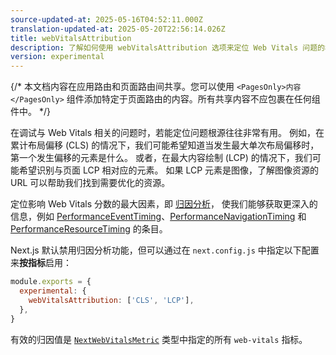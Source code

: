 ```yaml
---
source-updated-at: 2025-05-16T04:52:11.000Z
translation-updated-at: 2025-05-20T22:56:14.026Z
title: webVitalsAttribution
description: 了解如何使用 webVitalsAttribution 选项来定位 Web Vitals 问题的根源。
version: experimental
---
```


{/* 本文档内容在应用路由和页面路由间共享。您可以使用 `<PagesOnly>内容</PagesOnly>` 组件添加特定于页面路由的内容。所有共享内容不应包裹在任何组件中。 */}

在调试与 Web Vitals 相关的问题时，若能定位问题根源往往非常有用。
例如，在累计布局偏移 (CLS) 的情况下，我们可能希望知道当发生最大单次布局偏移时，第一个发生偏移的元素是什么。
或者，在最大内容绘制 (LCP) 的情况下，我们可能希望识别与页面 LCP 相对应的元素。
如果 LCP 元素是图像，了解图像资源的 URL 可以帮助我们找到需要优化的资源。

定位影响 Web Vitals 分数的最大因素，即 [归因分析](https://github.com/GoogleChrome/web-vitals/blob/4ca38ae64b8d1e899028c692f94d4c56acfc996c/README.md#attribution)，
使我们能够获取更深入的信息，例如 [PerformanceEventTiming](https://developer.mozilla.org/docs/Web/API/PerformanceEventTiming)、[PerformanceNavigationTiming](https://developer.mozilla.org/docs/Web/API/PerformanceNavigationTiming) 和 [PerformanceResourceTiming](https://developer.mozilla.org/docs/Web/API/PerformanceResourceTiming) 的条目。

Next.js 默认禁用归因分析功能，但可以通过在 `next.config.js` 中指定以下配置来**按指标**启用：

```js filename="next.config.js"
module.exports = {
  experimental: {
    webVitalsAttribution: ['CLS', 'LCP'],
  },
}
```

有效的归因值是 [`NextWebVitalsMetric`](https://github.com/vercel/next.js/blob/442378d21dd56d6e769863eb8c2cb521a463a2e0/packages/next/shared/lib/utils.ts#L43) 类型中指定的所有 `web-vitals` 指标。